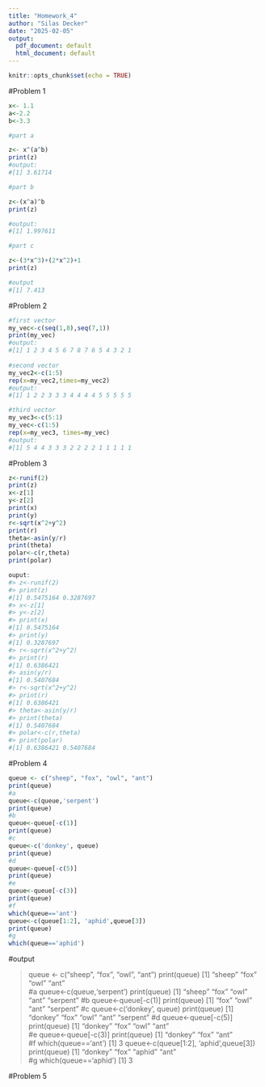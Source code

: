 ---
title: "Homework_4"
author: "Silas Decker"
date: "2025-02-05"
output:
  pdf_document: default
  html_document: default
---

```{r setup, include=FALSE}
knitr::opts_chunk$set(echo = TRUE)
```

#Problem 1 

```{r}
x<- 1.1
a<-2.2
b<-3.3

#part a 

z<- x^(a^b)
print(z)
#output: 
#[1] 3.61714

#part b 

z<-(x^a)^b
print(z)

#output: 
#[1] 1.997611

#part c

z<-(3*x^3)+(2*x^2)+1
print(z)

#output
#[1] 7.413

```

#Problem 2

```{r}
#first vector
my_vec<-c(seq(1,8),seq(7,1))    
print(my_vec)
#output: 
#[1] 1 2 3 4 5 6 7 8 7 6 5 4 3 2 1
 
#second vector
my_vec2<-c(1:5)
rep(x=my_vec2,times=my_vec2)
#output: 
#[1] 1 2 2 3 3 3 4 4 4 4 5 5 5 5 5

#third vector 
my_vec3<-c(5:1)
my_vec<-c(1:5)
rep(x=my_vec3, times=my_vec)
#output: 
#[1] 5 4 4 3 3 3 2 2 2 2 1 1 1 1 1

```
#Problem 3

```{r}
z<-runif(2)
print(z)
x<-z[1]
y<-z[2]
print(x)
print(y)
r<-sqrt(x^2+y^2)
print(r)
theta<-asin(y/r)
print(theta)
polar<-c(r,theta)
print(polar)

ouput: 
#> z<-runif(2)
#> print(z)
#[1] 0.5475164 0.3287697
#> x<-z[1]
#> y<-z[2]
#> print(x)
#[1] 0.5475164
#> print(y)
#[1] 0.3287697
#> r<-sqrt(x^2+y^2)
#> print(r)
#[1] 0.6386421
#> asin(y/r)
#[1] 0.5407684
#> r<-sqrt(x^2+y^2)
#> print(r)
#[1] 0.6386421
#> theta<-asin(y/r)
#> print(theta)
#[1] 0.5407684
#> polar<-c(r,theta)
#> print(polar)
#[1] 0.6386421 0.5407684


```

#Problem 4

```{r}
queue <- c("sheep", "fox", "owl", "ant")
print(queue)
#a
queue<-c(queue,'serpent')
print(queue)
#b
queue<-queue[-c(1)]
print(queue)
#c
queue<-c('donkey', queue)
print(queue)
#d
queue<-queue[-c(5)]
print(queue)
#e
queue<-queue[-c(3)]
print(queue)
#f
which(queue=='ant')
queue<-c(queue[1:2], 'aphid',queue[3])
print(queue)
#g
which(queue=='aphid')


```

#output

> queue <- c("sheep", "fox", "owl", "ant")
> print(queue)
[1] "sheep" "fox"   "owl"   "ant"  
> #a
> queue<-c(queue,'serpent')
> print(queue)
[1] "sheep"   "fox"     "owl"     "ant"     "serpent"
> #b
> queue<-queue[-c(1)]
> print(queue)
[1] "fox"     "owl"     "ant"     "serpent"
> #c
> queue<-c('donkey', queue)
> print(queue)
[1] "donkey"  "fox"     "owl"     "ant"     "serpent"
> #d
> queue<-queue[-c(5)]
> print(queue)
[1] "donkey" "fox"    "owl"    "ant"   
> #e
> queue<-queue[-c(3)]
> print(queue)
[1] "donkey" "fox"    "ant"   
> #f
> which(queue=='ant')
[1] 3
> queue<-c(queue[1:2], 'aphid',queue[3])
> print(queue)
[1] "donkey" "fox"    "aphid"  "ant"   
> #g
> which(queue=='aphid')
[1] 3 


#Problem 5




